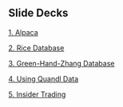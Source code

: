 ## Slide Decks 

[1. Alpaca](01-alpaca.html)

[2. Rice Database](02-rice-database.html)

[3. Green-Hand-Zhang Database](03-ghz-database.html)

[4. Using Quandl Data](04-quandl.html)

[5. Insider Trading](05-insider-trading.html)

